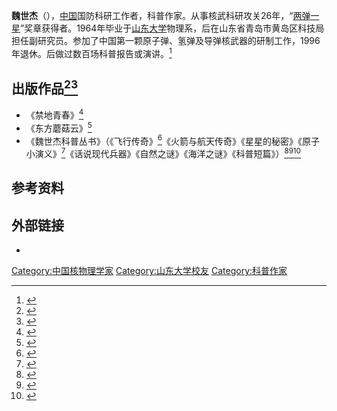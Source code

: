 '''魏世杰'''（{{bd|1941年|8月}}），[[中国|中国]]国防科研工作者，科普作家。从事核武科研攻关26年，“[[两弹一星|两弹一星]]”奖章获得者。1964年毕业于[[山东大学|山东大学]]物理系，后在山东省青岛市黄岛区科技局担任副研究员。参加了中国第一颗原子弹、氢弹及导弹核武器的研制工作，1996年退休。后做过数百场科普报告或演讲。<ref>{{Cite web|title=魏世杰-中国科协科普部|url=http://www.kepuchina.cn/more/202011/t20201110_2839665.shtml}}</ref>

== 出版作品<ref>{{Cite web|title=魏世杰 - 读书 - 豆瓣搜索|url=https://search.douban.com/book/subject_search?search_text=+%E9%AD%8F%E4%B8%96%E6%9D%B0&cat=1001|accessdate=2021-03-08|work=search.douban.com}}</ref><ref>{{Cite web|title=inauthor:"魏世杰" - Google 图书|url=https://www.google.com/search?tbm=bks&tbm=bks&q=inauthor:%22%E9%AD%8F%E4%B8%96%E6%9D%B0%22&sa=X&ved=2ahUKEwihhsug1p_vAhXD0KQKHWZzAfQQ9AgwAnoECAIQBA&biw=1366&bih=663&dpr=1|accessdate=2021-03-08|work=www.google.com}}</ref> ==
*《禁地青春》<ref>{{Cite book|chapter=|url=https://book.douban.com/subject/5446436/|publisher=青岛出版社|date=2010-12|isbn=978-7-5436-6780-8|last=魏世杰|title=禁地青春}}</ref>
*《东方蘑菇云》<ref>{{Cite book|chapter=|url=https://book.douban.com/subject/26684165/|publisher=山东文艺出版社|date=1992-03|isbn=978-7-5329-0821-9|last=魏世杰|title=东方蘑菇云}}</ref>
*《魏世杰科普丛书》（《飞行传奇》<ref>{{Cite book|chapter=|url=https://book.douban.com/subject/35274972/|publisher=明天出版社|date=1985-05|isbn=978-7-5332-0907-0|last=魏世杰|title=飞行传奇}}</ref>《火箭与航天传奇》《星星的秘密》《原子小演义》<ref>{{Cite book|chapter=|url=https://book.douban.com/subject/5421007/|publisher=山东教育出版社|date=1985-01|last=魏世杰|title=原子小演义}}</ref>《话说现代兵器》《自然之谜》《海洋之谜》《科普短篇》）<ref>{{Cite book|chapter=|url=https://book.douban.com/subject/35128626/|isbn=978-7-5670-2433-5|title=魏世杰科普丛书全8册}}</ref><ref>{{Cite web|title=“悦读·成长”计划--悦读推荐《魏世杰科普丛书》李夕聪_腾讯新闻|url=https://new.qq.com/omn/20210213/20210213V03VRK00.html|accessdate=2021-03-08|work=new.qq.com}}</ref><ref>{{Cite web|title=9月19日10:00！“核武老人”魏世杰与你相约_政务_澎湃新闻-The Paper|url=https://www.thepaper.cn/newsDetail_forward_9245947|accessdate=2021-03-08|work=www.thepaper.cn}}</ref>

== 参考资料 ==
{{reflist}}

== 外部链接 ==
*{{weibo|2281878665}}

{{normdaten}}
{{DEFAULTSORT:wei shijie}}
[[Category:中国核物理学家|Category:中国核物理学家]]
[[Category:山东大学校友|Category:山东大学校友]]
[[Category:科普作家|Category:科普作家]]